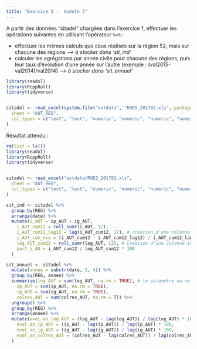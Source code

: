 ```yaml
---
title: "Exercice 3 -  module 2"
---  
```


A partir des données “sitadel” chargées dans l'exercice 1, effectuer les opérations suivantes en utilisant l’opérateur `%>%` :  

   - effectuer les mêmes calculs que ceux réalisés sur la région 52, mais sur chacune des régions _--> à stocker dans 'sit_ind'_  
   - calculer les agrégations par année civile pour chacune des régions, puis leur taux d’évolution d’une année sur l’autre 
     (exemple : (val2015-val2014)/val2014) _--> à stocker dans 'sit_annuel'_  

```r
library(readxl)
library(RcppRoll)
library(tidyverse)


sitadel <- read_excel(system.file("extdata", "ROES_201702.xls", package = "savoirfR"),
  sheet = "AUT_REG",
  col_types = c("text", "text", "numeric", "numeric", "numeric", "numeric")
)

```

Résultat attendu :   

```r
rm(list = ls())
library(readxl)
library(RcppRoll)
library(tidyverse)


sitadel <- read_excel("extdata/ROES_201702.xls",
  sheet = "AUT_REG",
  col_types = c("text", "text", "numeric", "numeric", "numeric", "numeric")
)

```

```r

sit_ind <- sitadel %>%
  group_by(REG) %>%
  arrange(date) %>%
  mutate(i_AUT = ip_AUT + ig_AUT,
    i_AUT_cum12 = roll_sumr(i_AUT, 12),
    i_AUT_cum12_lag12 = lag(i_AUT_cum12, 12), # création d'une colonne intermédiaire qui décale les valeurs de 12 mois pour mettre côte à côte les cumul d'autorisations espacés de 12 mois
    i_AUT_cum_evo = (i_AUT_cum12 - i_AUT_cum12_lag12) / i_AUT_cum12_lag12 * 100,
    log_AUT_cum12 = roll_sumr(log_AUT, 12), # création d'une colonne intermédiaire pour calculer le cumul de logements autorisés les 12 derniers mois
    part_i_AU = i_AUT_cum12 / log_AUT_cum12 * 100
  )

sit_annuel <- sitadel %>%
  mutate(annee = substr(date, 1, 4)) %>%
  group_by(REG, annee) %>%
  summarise(log_AUT = sum(log_AUT, na.rm = TRUE), # le paramètre na.rm = TRUE permet d'ignorer les éventuelles valeusr manquantes
    ip_AUT = sum(ip_AUT, na.rm = TRUE),
    ig_AUT = sum(ig_AUT, na.rm = TRUE),
    colres_AUT = sum(colres_AUT, na.rm = T)) %>%
  ungroup() %>%
  group_by(REG) %>%
  arrange(annee) %>%
  mutate(evol_an_log_AUT = (log_AUT - lag(log_AUT)) / lag(log_AUT) * 100,
    evol_an_ip_AUT = (ip_AUT - lag(ip_AUT)) / lag(ip_AUT) * 100,
    evol_an_ig_AUT = (ig_AUT - lag(ig_AUT)) / lag(ig_AUT) * 100,
    evol_an_colres_AUT = (colres_AUT - lag(colres_AUT)) / lag(colres_AUT) * 100
  )

```


